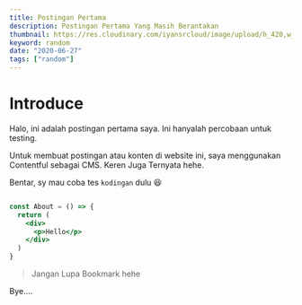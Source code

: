 ```yaml
---
title: Postingan Pertama
description: Postingan Pertama Yang Masih Berantakan
thumbnail: https://res.cloudinary.com/iyansrcloud/image/upload/h_420,w_1000,c_fill/v1603790245/iyan-content/photo_1555099962_4199c345e5dd_9685824313_d9-DScbjch_eyiwtw.jpg
keyword: random
date: "2020-06-27"
tags: ["random"]
---
```


# Introduce

Halo, ini adalah postingan pertama saya. Ini hanyalah percobaan untuk testing.

Untuk membuat postingan atau konten di website ini, saya menggunakan Contentful sebagai CMS. Keren Juga Ternyata hehe.

Bentar, sy mau coba tes `kodingan` dulu 😆

```jsx

const About = () => {
  return (
    <div>
      <p>Hello</p>
    </div>
  )
}

```

> Jangan Lupa Bookmark hehe

Bye....
